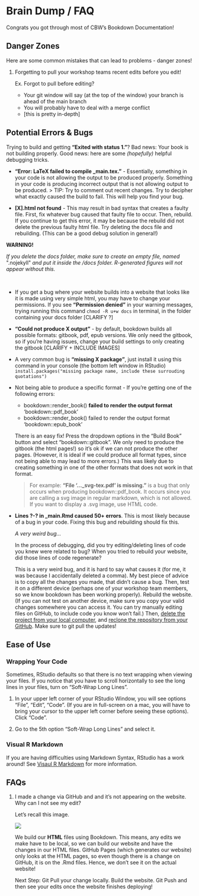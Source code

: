 # Brain Dump / FAQ {#help}

Congrats you got through most of CBW's Bookdown Documentation!

## Danger Zones

Here are some common mistakes that can lead to problems - danger zones!

1. Forgetting to pull your workshop teams recent edits before you edit!

    Ex. Forgot to pull before editing?
    - Your git window will say (at the top of the window) your branch is ahead of the main branch
    - You will probably have to deal with a merge conflict
    - [this is pretty in-depth]

<!-- GIT CONFLICT EXPLANATION! - will probably be have to explained by Nia? -->

## Potential Errors & Bugs

Trying to build and getting **"Exited with status 1."**? Bad news: Your book is not building properly. Good news: here are some *(hopefully)* helpful debugging tricks.

- **"Error: LaTeX failed to compile \_main.tex."** - Essentially, something in your code is not allowing the output to be produced properly. Something in your code is producing incorrect output that is not allowing output to be produced. 
    > TIP: Try to comment out recent changes. Try to decipher what exactly caused the build to fail. This will help you find your bug. 

- **[X].html not found** - This may result in bad syntax that creates a faulty file. First, fix whatever bug caused that faulty file to occur. Then, rebuild. If you continue to get this error, it may be because the rebuild did not delete the previous faulty html file. Try deleting the docs file and rebuilding. (This can be a good debug solution in general!)

:::: {.redbox data-latex=""}
::: {.center data-latex=""}
**WARNING!**
:::

*If you delete the docs folder, make sure to create an empty file, named *\".nojekyll\" *and put it inside the /docs folder. R-generated figures will not appear without this.*
::::
<br>

- If you get a bug where your website builds into a website that looks like it is made using very simple html, you may have to change your permissions. If you see **"Permission denied"** in your warning messages, trying running this command ```chmod -R u+w docs``` in terminal, in the folder containing your docs folder [CLARIFY ?]

- **"Could not produce X output"** - by default, bookdown builds all possible formats: gitbook, pdf, epub versions. We only need the gitbook, so if you're having issues, change your build settings to only creating the gitbook [CLARIFY + INCLUDE IMAGES]

- A very common bug is **"missing X package"**, just install it using this command in your console (the bottom left window in RStudio) ```install.packages("missing package name, include these surrouding quotations") ```

- Not being able to produce a specific format - If you're getting one of the following errors:

    - bookdown::render_book() **failed to render the output format** 'bookdown::pdf_book'
    - bookdown::render_book() failed to render the output format 'bookdown::epub_book'
    
    There is an easy fix! Press the dropdown options in the "Build Book" button and select "bookdown::gitbook". We only need to produce the gitbook (the html pages!) so it's ok if we can not produce the other pages. (However, it is ideal if we could produce all format types, since not being able to may lead to more errors.) This was likely due to creating something in one of the other formats that does not work in that format. 

    > For example: **"File '...\_svg-tex.pdf' is missing."** is a bug that only occurs when producing bookdown::pdf_book. It occurs since you are calling a svg image in regular markdown, which is not allowed. If you want to display a .svg image, use HTML code. 

- **Lines ?-? in \_main.Rmd caused 50+ errors**. This is most likely because of a bug in your code. Fixing this bug and rebuilding should fix this.

  :::: {.redbox data-latex=""}
  ::: {.center data-latex=""}
  *A very weird bug...*
  :::
  
  In the process of debugging, did you try editing/deleting lines of code you knew were related to bug? When you tried to rebuild your website, did those lines of code regenerate?
  
  This is a very weird bug, and it is hard to say what causes it (for me, it was because I accidentally deleted a comma). My best piece of advice is to copy all the changes you made, that didn't cause a bug. Then, test it on a different device (perhaps one of your workshop team members, so we know bookdown has been working properly). Rebuild the website. (If you can not test on another device, make sure you copy your valid changes somewhere you can access it. You can try manually editing files on GitHub, to include code you know won't fail.) Then, [delete the project from your local computer](#delete-git-folder-locally), and [reclone the repository from your GitHub](#git-clone). Make sure to git pull the updates!
  ::::

## Ease of Use

### Wrapping Your Code
Sometimes, RStudio defaults so that there is no text wrapping when viewing your files. If you notice that you have to scroll horizontally to see the long lines in your files, turn on "Soft-Wrap Long Lines".

1. In your upper left corner of your RStudio Window, you will see options "File", "Edit", "Code". (If you are in full-screen on a mac, you will have to bring your cursor to the upper left corner before seeing these options). Click "Code".

2. Go to the 5th option "Soft-Wrap Long Lines" and select it.

### Visual R Markdown
If you are having difficulties using Markdown Syntax, RStudio has a work around! See [Visaul R Markdown](#visual-r-md) for more information.

## FAQs

1. I made a change via GitHub and and it's not appearing on the website. Why can I not see my edit?

    Let's recall this image.
    
    <img src="https://docs.google.com/drawings/d/e/2PACX-1vSf5dxJdl-7PAlIBqdqPiSxdtzFVWOUnbbPzhrTu9POTXnzJ3NvoNUPwZHh8vDQRJ3p99FTST4uXUa7/pub?w=792&amp;h=147">
    
    We build our **HTML** files using Bookdown. This means, any edits we make have to be local, so we can build our website and have the changes in our HTML files. GitHub Pages (which generates our website) only looks at the HTML pages, so even though there is a change on GitHub, it is on the .Rmd files. Hence, we don't see it on the actual website!
    
    Next Step: Git Pull your change locally. Build the website. Git Push and then see your edits once the website finishes deploying!
